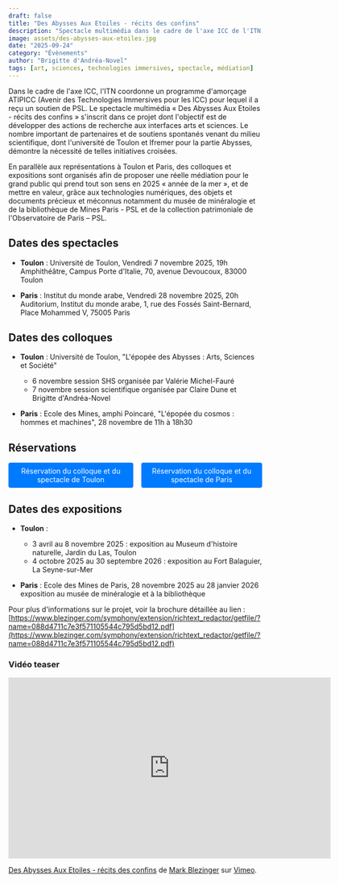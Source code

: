 ```yaml
---
draft: false
title: "Des Abysses Aux Etoiles - récits des confins"
description: "Spectacle multimédia dans le cadre de l'axe ICC de l'ITN, soutenu par PSL. Annonce des représentations à Toulon et Paris, ainsi que des colloques et expositions associés."
image: assets/des-abysses-aux-etoiles.jpg
date: "2025-09-24"
category: "Évènements"
author: "Brigitte d'Andréa-Novel"
tags: [art, sciences, technologies immersives, spectacle, médiation]
---
```


Dans le cadre de l'axe ICC, l'ITN coordonne un programme d'amorçage ATIPICC (Avenir des Technologies Immersives pour les ICC) pour lequel il a reçu un soutien de PSL. Le spectacle multimédia « Des Abysses Aux Etoiles - récits des confins » s'inscrit dans ce projet dont l'objectif est de développer des actions de recherche aux interfaces arts et sciences. Le nombre important de partenaires et de soutiens spontanés venant du milieu scientifique, dont l'université de Toulon et Ifremer pour la partie Abysses, démontre la nécessité de telles initiatives croisées.

En parallèle aux représentations à Toulon et Paris, des colloques et expositions sont organisés afin de proposer une réelle médiation pour le grand public qui prend tout son sens en 2025 « année de la mer », et de mettre en valeur, grâce aux technologies numériques, des objets et documents précieux et méconnus notamment du musée de minéralogie et de la bibliothèque de Mines Paris - PSL et de la collection patrimoniale de l'Observatoire de Paris – PSL.

## Dates des spectacles

- **Toulon** : Université de Toulon, Vendredi 7 novembre 2025, 19h  
  Amphithéâtre, Campus Porte d'Italie, 70, avenue Devoucoux, 83000 Toulon

- **Paris** : Institut du monde arabe, Vendredi 28 novembre 2025, 20h  
  Auditorium, Institut du monde arabe, 1, rue des Fossés Saint-Bernard, Place Mohammed V, 75005 Paris

## Dates des colloques

- **Toulon** : Université de Toulon, "L'épopée des Abysses : Arts, Sciences et Société"  
  - 6 novembre session SHS organisée par Valérie Michel-Fauré  
  - 7 novembre session scientifique organisée par Claire Dune et Brigitte d'Andréa-Novel

- **Paris** : Ecole des Mines, amphi Poincaré, "L'épopée du cosmos : hommes et machines", 28 novembre de 11h à 18h30

## Réservations

<div style="display: flex; gap: 1rem; margin: 1rem 0;">
  <a href="https://www.helloasso.com/associations/crescendo-apjm/evenements/des-abysses-aux-etoiles-recits-des-confins-creation-a-toulon" target="_blank" style="background-color: #007bff; color: white; padding: 0.5rem 1rem; text-decoration: none; border-radius: 0.25rem; text-align: center;">Réservation du colloque et du spectacle de Toulon</a>
  <a href="https://www.helloasso.com/associations/crescendo-apjm/evenements/des-abysses-aux-etoiles-recits-des-confins-premiere-diffusion-parisienne-1" target="_blank" style="background-color: #007bff; color: white; padding: 0.5rem 1rem; text-decoration: none; border-radius: 0.25rem; text-align: center;">Réservation du colloque et du spectacle de Paris</a>
</div>

## Dates des expositions

- **Toulon** :  
  - 3 avril au 8 novembre 2025 : exposition au Museum d'histoire naturelle, Jardin du Las, Toulon  
  - 4 octobre 2025 au 30 septembre 2026 : exposition au Fort Balaguier, La Seyne-sur-Mer

- **Paris** : Ecole des Mines de Paris, 28 novembre 2025 au 28 janvier 2026 exposition au musée de minéralogie et à la bibliothèque

Pour plus d'informations sur le projet, voir la brochure détaillée au lien :  
[https://www.blezinger.com/symphony/extension/richtext_redactor/getfile/?name=088d4711c7e3f571105544c795d5bd12.pdf](https://www.blezinger.com/symphony/extension/richtext_redactor/getfile/?name=088d4711c7e3f571105544c795d5bd12.pdf)

### Vidéo teaser

<iframe src="https://player.vimeo.com/video/1090637861?h=1234567890" width="640" height="360" frameborder="0" allow="autoplay; fullscreen; picture-in-picture" allowfullscreen></iframe>
<p><a href="https://vimeo.com/1090637861">Des Abysses Aux Etoiles - récits des confins</a> de <a href="https://vimeo.com/markblezinger">Mark Blezinger</a> sur <a href="https://vimeo.com">Vimeo</a>.</p>